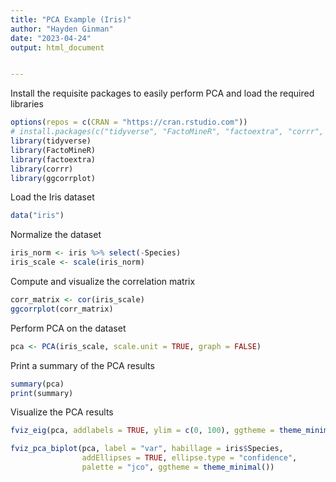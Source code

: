 ```yaml
---
title: "PCA Example (Iris)"
author: "Hayden Ginman"
date: "2023-04-24"
output: html_document


---
```

Install the requisite packages to easily perform PCA and load the required libraries
```r
options(repos = c(CRAN = "https://cran.rstudio.com"))
# install.packages(c("tidyverse", "FactoMineR", "factoextra", "corrr", "ggcorrplot"))
library(tidyverse)
library(FactoMineR)
library(factoextra)
library(corrr)
library(ggcorrplot)

```
Load the Iris dataset
```r
data("iris")

```
Normalize the dataset
```r
iris_norm <- iris %>% select(-Species)
iris_scale <- scale(iris_norm)

```
Compute and visualize the correlation matrix
```r
corr_matrix <- cor(iris_scale)
ggcorrplot(corr_matrix)

```





Perform PCA on the dataset
```r
pca <- PCA(iris_scale, scale.unit = TRUE, graph = FALSE)

```
Print a summary of the PCA results
```r
summary(pca)
print(summary)
```
Visualize the PCA results
```r
fviz_eig(pca, addlabels = TRUE, ylim = c(0, 100), ggtheme = theme_minimal())

fviz_pca_biplot(pca, label = "var", habillage = iris$Species,
                addEllipses = TRUE, ellipse.type = "confidence",
                palette = "jco", ggtheme = theme_minimal())

```